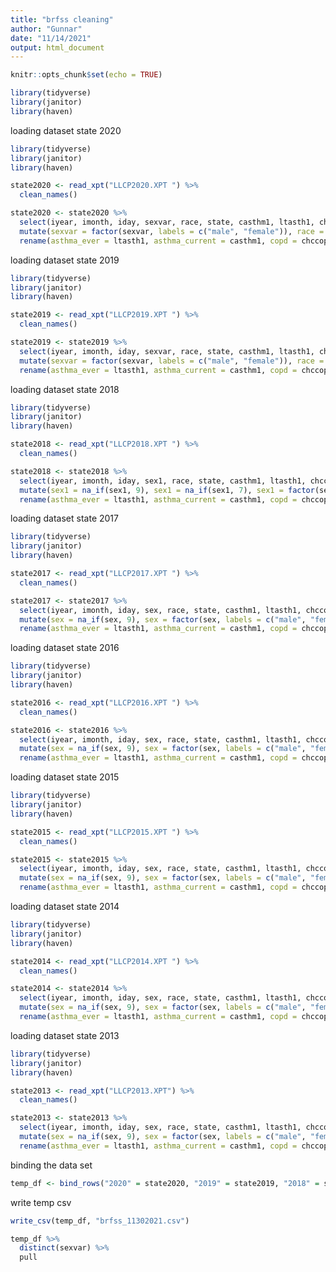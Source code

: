 ```yaml
---
title: "brfss cleaning"
author: "Gunnar"
date: "11/14/2021"
output: html_document
---
```


```r
knitr::opts_chunk$set(echo = TRUE)
```

```r
library(tidyverse)
library(janitor)
library(haven)
```

loading dataset state 2020
```r
library(tidyverse)
library(janitor)
library(haven)

state2020 <- read_xpt("LLCP2020.XPT ") %>%
  clean_names()

state2020 <- state2020 %>%
  select(iyear, imonth, iday, sexvar, race, state, casthm1, ltasth1, chccopd2, llcpwt, ststr, psu) %>%
  mutate(sexvar = factor(sexvar, labels = c("male", "female")), race = na_if(race, 9), race = factor(race, labels = c("white", "black", "aian", "asian", "pacific islander", "other", "multiracial", "hispanic")), state = as_factor(state), casthm1 = na_if(casthm1, 9), casthm1 = factor(casthm1, labels = c("no", "yes")), ltasth1 = na_if(ltasth1, 9), ltasth1 = factor(ltasth1, labels = c("no", "yes")), chccopd2 = na_if(chccopd2, 9), chccopd2 = na_if(chccopd2, 7), chccopd2 = factor(chccopd2, labels = c("yes", "no"))) %>%
  rename(asthma_ever = ltasth1, asthma_current = casthm1, copd = chccopd2)
```


loading dataset state 2019
```r
library(tidyverse)
library(janitor)
library(haven)

state2019 <- read_xpt("LLCP2019.XPT ") %>%
  clean_names()

state2019 <- state2019 %>%
  select(iyear, imonth, iday, sexvar, race, state, casthm1, ltasth1, chccopd2, llcpwt, ststr, psu) %>%
  mutate(sexvar = factor(sexvar, labels = c("male", "female")), race = na_if(race, 9), race = factor(race, labels = c("white", "black", "aian", "asian", "pacific islander", "other", "multiracial", "hispanic")), state = as_factor(state), casthm1 = na_if(casthm1, 9), casthm1 = factor(casthm1, labels = c("no", "yes")), ltasth1 = na_if(ltasth1, 9), ltasth1 = factor(ltasth1, labels = c("no", "yes")), chccopd2 = na_if(chccopd2, 9), chccopd2 = na_if(chccopd2, 7), chccopd2 = factor(chccopd2, labels = c("yes", "no"))) %>%
  rename(asthma_ever = ltasth1, asthma_current = casthm1, copd = chccopd2)
```

loading dataset state 2018
```r
library(tidyverse)
library(janitor)
library(haven)

state2018 <- read_xpt("LLCP2018.XPT ") %>%
  clean_names()

state2018 <- state2018 %>%
  select(iyear, imonth, iday, sex1, race, state, casthm1, ltasth1, chccopd1, llcpwt, ststr, psu) %>%
  mutate(sex1 = na_if(sex1, 9), sex1 = na_if(sex1, 7), sex1 = factor(sex1, labels = c("male", "female")), race = na_if(race, 9), race = factor(race, labels = c("white", "black", "aian", "asian", "pacific islander", "other", "multiracial", "hispanic")), state = as_factor(state), casthm1 = na_if(casthm1, 9), casthm1 = factor(casthm1, labels = c("no", "yes")), ltasth1 = na_if(ltasth1, 9), ltasth1 = factor(ltasth1, labels = c("no", "yes")), chccopd1 = na_if(chccopd1, 9), chccopd1 = na_if(chccopd1, 7), chccopd1 = factor(chccopd1, labels = c("yes", "no"))) %>%
  rename(asthma_ever = ltasth1, asthma_current = casthm1, copd = chccopd1, sexvar = sex1)
```

loading dataset state 2017
```r
library(tidyverse)
library(janitor)
library(haven)

state2017 <- read_xpt("LLCP2017.XPT ") %>%
  clean_names()

state2017 <- state2017 %>%
  select(iyear, imonth, iday, sex, race, state, casthm1, ltasth1, chccopd1, llcpwt, ststr, psu) %>%
  mutate(sex = na_if(sex, 9), sex = factor(sex, labels = c("male", "female")), race = na_if(race, 9), race = factor(race, labels = c("white", "black", "aian", "asian", "pacific islander", "other", "multiracial", "hispanic")), state = as_factor(state), casthm1 = na_if(casthm1, 9), casthm1 = factor(casthm1, labels = c("no", "yes")), ltasth1 = na_if(ltasth1, 9), ltasth1 = factor(ltasth1, labels = c("no", "yes")), chccopd1 = na_if(chccopd1, 9), chccopd1 = na_if(chccopd1, 7), chccopd1 = factor(chccopd1, labels = c("yes", "no"))) %>%
  rename(asthma_ever = ltasth1, asthma_current = casthm1, copd = chccopd1, sexvar = sex)
```

loading dataset state 2016
```r
library(tidyverse)
library(janitor)
library(haven)

state2016 <- read_xpt("LLCP2016.XPT ") %>%
  clean_names()

state2016 <- state2016 %>%
  select(iyear, imonth, iday, sex, race, state, casthm1, ltasth1, chccopd1, llcpwt, ststr, psu) %>%
  mutate(sex = na_if(sex, 9), sex = factor(sex, labels = c("male", "female")), race = na_if(race, 9), race = factor(race, labels = c("white", "black", "aian", "asian", "pacific islander", "other", "multiracial", "hispanic")), state = as_factor(state), casthm1 = na_if(casthm1, 9), casthm1 = factor(casthm1, labels = c("no", "yes")), ltasth1 = na_if(ltasth1, 9), ltasth1 = factor(ltasth1, labels = c("no", "yes")), chccopd1 = na_if(chccopd1, 9), chccopd1 = na_if(chccopd1, 7), chccopd1 = factor(chccopd1, labels = c("yes", "no"))) %>%
  rename(asthma_ever = ltasth1, asthma_current = casthm1, copd = chccopd1, sexvar = sex)
```

loading dataset state 2015
```r
library(tidyverse)
library(janitor)
library(haven)

state2015 <- read_xpt("LLCP2015.XPT ") %>%
  clean_names()

state2015 <- state2015 %>%
  select(iyear, imonth, iday, sex, race, state, casthm1, ltasth1, chccopd1, llcpwt, ststr, psu) %>%
  mutate(sex = na_if(sex, 9), sex = factor(sex, labels = c("male", "female")), race = na_if(race, 9), race = factor(race, labels = c("white", "black", "aian", "asian", "pacific islander", "other", "multiracial", "hispanic")), state = as_factor(state), casthm1 = na_if(casthm1, 9), casthm1 = factor(casthm1, labels = c("no", "yes")), ltasth1 = na_if(ltasth1, 9), ltasth1 = factor(ltasth1, labels = c("no", "yes")), chccopd1 = na_if(chccopd1, 9), chccopd1 = na_if(chccopd1, 7), chccopd1 = factor(chccopd1, labels = c("yes", "no"))) %>%
  rename(asthma_ever = ltasth1, asthma_current = casthm1, copd = chccopd1, sexvar = sex)
```

loading dataset state 2014
```r
library(tidyverse)
library(janitor)
library(haven)

state2014 <- read_xpt("LLCP2014.XPT ") %>%
  clean_names()

state2014 <- state2014 %>%
  select(iyear, imonth, iday, sex, race, state, casthm1, ltasth1, chccopd1, llcpwt, ststr, psu) %>%
  mutate(sex = na_if(sex, 9), sex = factor(sex, labels = c("male", "female")), race = na_if(race, 9), race = factor(race, labels = c("white", "black", "aian", "asian", "pacific islander", "other", "multiracial", "hispanic")), state = as_factor(state), casthm1 = na_if(casthm1, 9), casthm1 = factor(casthm1, labels = c("no", "yes")), ltasth1 = na_if(ltasth1, 9), ltasth1 = factor(ltasth1, labels = c("no", "yes")), chccopd1 = na_if(chccopd1, 9), chccopd1 = na_if(chccopd1, 7), chccopd1 = factor(chccopd1, labels = c("yes", "no"))) %>%
  rename(asthma_ever = ltasth1, asthma_current = casthm1, copd = chccopd1, sexvar = sex)
```

loading dataset state 2013
```r
library(tidyverse)
library(janitor)
library(haven)

state2013 <- read_xpt("LLCP2013.XPT") %>%
  clean_names()

state2013 <- state2013 %>%
  select(iyear, imonth, iday, sex, race, state, casthm1, ltasth1, chccopd1, llcpwt, ststr, psu) %>%
  mutate(sex = na_if(sex, 9), sex = factor(sex, labels = c("male", "female")), race = na_if(race, 9), race = factor(race, labels = c("white", "black", "aian", "asian", "pacific islander", "other", "multiracial", "hispanic")), state = as_factor(state), casthm1 = na_if(casthm1, 9), casthm1 = factor(casthm1, labels = c("no", "yes")), ltasth1 = na_if(ltasth1, 9), ltasth1 = factor(ltasth1, labels = c("no", "yes")), chccopd1 = na_if(chccopd1, 9), chccopd1 = na_if(chccopd1, 7), chccopd1 = factor(chccopd1, labels = c("yes", "no"))) %>%
  rename(asthma_ever = ltasth1, asthma_current = casthm1, copd = chccopd1, sexvar = sex)
```

binding the data set
```r
temp_df <- bind_rows("2020" = state2020, "2019" = state2019, "2018" = state2018, "2017" = state2017, "2016" = state2016, "2015" = state2015, "2014" = state2014, "2013" = state2013, .id = "brfss_year")
```
write temp csv
```r
write_csv(temp_df, "brfss_11302021.csv")
```

```r
temp_df %>%
  distinct(sexvar) %>%
  pull
```

